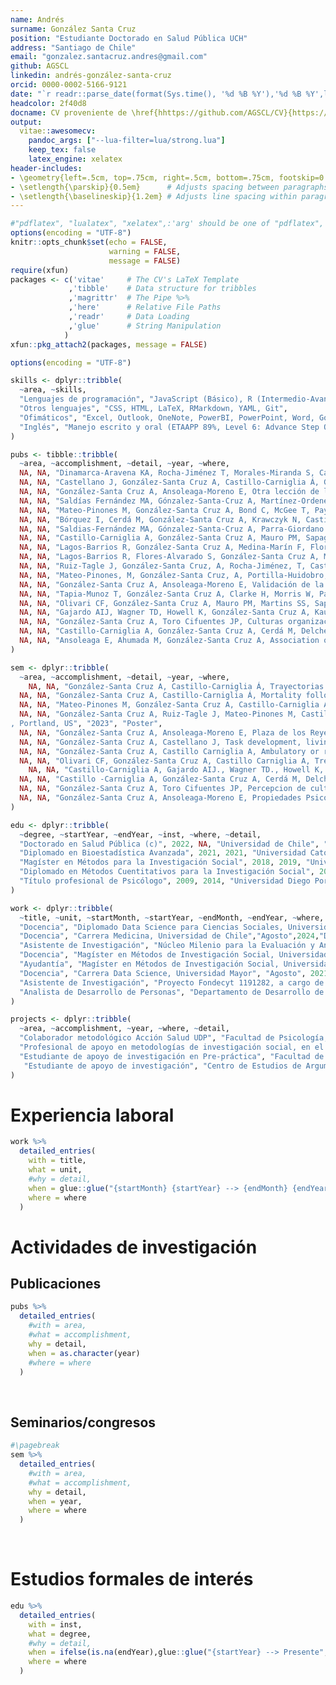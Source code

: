 ```yaml
---
name: Andrés
surname: González Santa Cruz
position: "Estudiante Doctorado en Salud Pública UCH"
address: "Santiago de Chile"
email: "gonzalez.santacruz.andres@gmail.com"
github: AGSCL
linkedin: andrés-gonzález-santa-cruz
orcid: 0000-0002-5166-9121
date: "`r readr::parse_date(format(Sys.time(), '%d %B %Y'),'%d %B %Y',locale=readr::locale('en'))`"
headcolor: 2f40d8
docname: CV proveniente de \href{hhttps://github.com/AGSCL/CV}{https://github.com/AGSCL/CV}
output: 
  vitae::awesomecv:
    pandoc_args: ["--lua-filter=lua/strong.lua"] 
    keep_tex: false
    latex_engine: xelatex   
header-includes:
- \geometry{left=.5cm, top=.75cm, right=.5cm, bottom=.75cm, footskip=0.5cm}
- \setlength{\parskip}{0.5em}      # Adjusts spacing between paragraphs
- \setlength{\baselineskip}{1.2em} # Adjusts line spacing within paragraphs
---
```


```r
#"pdflatex", "lualatex", "xelatex",:'arg' should be one of "pdflatex", "lualatex", "xelatex", "tectonic"
options(encoding = "UTF-8")
knitr::opts_chunk$set(echo = FALSE,
                      warning = FALSE,
                      message = FALSE)
require(xfun)
packages <- c('vitae'     # The CV's LaTeX Template
             ,'tibble'    # Data structure for tribbles
             ,'magrittr'  # The Pipe %>%
             ,'here'      # Relative File Paths
             ,'readr'     # Data Loading
             ,'glue'      # String Manipulation
            )
xfun::pkg_attach2(packages, message = FALSE)

options(encoding = "UTF-8")

skills <- dplyr::tribble(
  ~area, ~skills,
  "Lenguajes de programación", "JavaScript (Básico), R (Intermedio-Avanzado), VBA (Básico), Python (Básico)",
  "Otros lenguajes", "CSS, HTML, LaTeX, RMarkdown, YAML, Git",
  "Ofimáticos", "Excel, Outlook, OneNote, PowerBI, PowerPoint, Word, Google Docs, Google Spreadsheet",
  "Inglés", "Manejo escrito y oral (ETAAPP 89%, Level 6: Advance Step One; Duolingo English Test: 130 de 160)",
)

pubs <- tibble::tribble(
  ~area, ~accomplishment, ~detail, ~year, ~where,
  NA, NA, "Dinamarca-Aravena KA, Rocha-Jiménez T, Morales-Miranda S, Castillo-Carniglia Á, González-Santa Cruz A, Respondent Driving Sampling online (Web RDS) as a strategy to access hard-to-reach but non-hidden populations: the case of health professionals working in Chilean schools. Journal of Social Research Methodology (Manuscrito enviado)", "2024", NA,
  NA, NA, "Castellano J, González-Santa Cruz A, Castillo-Carniglia Á, Gaete J, Association between living arrangements and time to drop out in patients between 18 and 29 years of age, under treatment for substance abuse disorders in Chile, 2010-2019. Pre-print. 10.21203/rs.3.rs-4276312/v1", "2024", NA,
  NA, NA, "González-Santa Cruz A, Ansoleaga-Moreno E, Otra lección de la pandemia: relevancia del apoyo social para la protección de la salud mental en trabajadores de la salud. Revista Médica de Chile (Aceptado)","2024", NA,
  NA, NA, "Saldías Fernández MA, Gónzalez-Santa-Cruz A, Martínez-Ordenes M, Parra-Giordano D, Factores sociodemográficos-sanitarios sobre la decisión de interrupción del embarazo, Chile: un análisis de clases latentes. Global health promotion. (Aceptado)", "2024", NA,
  NA, NA, "Mateo-Pinones M, González-Santa Cruz A, Bond C, McGee T, Payne J, & Castillo-Carniglia Á, Substance use treatment completion and criminal justice system contact in Chile: A retrospective, linked data, cohort study. Addiction. 10.1111/add.16488", "2024", NA,
  NA, NA, "Bórquez I, Cerdá M, González-Santa Cruz A, Krawczyk N, Castillo-Carniglia Á, Longitudinal trajectories of substance use disorder treatment use: A latent class growth analysis using a national cohort in Chile. Addiction, 119(4), 10.1111/add.16412", "2024", NA,
  NA, NA, "Saldias-Fernández MA, Gónzalez-Santa-Cruz A, Parra-Giordano D, Interrupción del embarazo en Chile 2018-2020: rol de las variables sociodemográficas y sanitarias sobre la decisión de la mujer. Salud Publica Mex [Internet]. 10.21203/rs.3.rs-4276312/v1", "2024", NA,
  NA, NA, "Castillo-Carniglia A, González-Santa Cruz A, Mauro PM, Sapag J, Martins SS, Ruiz-Tagle J, Gaete J, Cerdá M, Effect of residential versus ambulatory substance use disorders treatment on readmission risk in a register-based national retrospective cohort. Social Psychiatry and Psychiatric Epidemiology (Manuscrito enviado)", "2023", NA,
  NA, NA, "Lagos-Barrios R, González-Santa Cruz A, Medina-Marín F, Flores-Alvarado S, Aguero-Jiménez A, Ciencia de Datos para la Salud Pública: Apuntes de una conversación en desarrollo, Inferencias−Boletín de Bioestadística, 8, https://revistasdex.uchile.cl/index.php/int/article/view/12844/12864", "2023", NA,
  NA, NA, "Lagos-Barrios R, Flores-Alvarado S, González-Santa Cruz A, Medina-Marín F, Ciencia de Datos para la Salud Pública: Una conversación necesaria, Inferencias−Boletín de Bioestadística, 7, https://revistasdex.uchile.cl/index.php/int/article/view/12665/12685", "2023", NA,
  NA, NA, "Ruiz-Tagle J, González-Santa Cruz, A, Rocha-Jiménez, T, Castillo-Carniglia, A, Does substance use disorder treatment completion reduce the risk of treatment readmission in Chile? Drug and Alcohol Dependence, 248, 109907. 10.1016/j.drugalcdep.2023.109907", "2023", NA,
  NA, NA, "Mateo-Pinones, M, González-Santa Cruz, A, Portilla-Huidobro, R, Castillo-Carniglia, A, Evidence-based policymaking: Lessons from the Chilean Substance Use Treatment Policy, International Journal of Drug Policy, 109, 103860. 10.1016/j.drugpo.2022.103860", "2019-2022", NA,
  NA, NA, "González-Santa Cruz A, Ansoleaga-Moreno E, Validación de la Escala de Liderazgo Destructivo y del Cuestionario de Conductas Negativas-Revisado en Chile, Psykhe, 32(2), 10.7764/psykhe.2020.27999.", "2019-2022", NA,
  NA, NA, "Tapia-Munoz T, González-Santa Cruz A, Clarke H, Morris W, Palmeiro Silva Y, Allel K, COVID 19 attributed mortality and ambient temperature A global ecological study using a two-stage regression model, Pathogens and Global Health, 2007336, 10.1080/20477724.2021.2007336", "2019-2022", NA,
  NA, NA, "Olivari CF, González-Santa Cruz A, Mauro PM, Martins SS, Sapag J, Gaete J, Cerdá M, Castillo-Carniglia A, Treatment outcome and readmission risk among women in women-only versus mixed-gender drug treatment programs in Chile, Journal of Substance Abuse Treatment, 108616, 10.1016/j.jsat.2021.108616", "2019-2022", NA,
  NA, NA, "Gajardo AIJ, Wagner TD, Howell K, González-Santa Cruz A, Kaufman JS, Castillo-Carniglia A, Effects of 2019's social protests on emergency health services utilization and case severity in Santiago, Chile, The Lancet Regional Health Americas, 100082, 10.1016/j.lana.2021.100082", "2019-2022", NA,
  NA, NA, "González-Santa Cruz A, Toro Cifuentes JP, Culturas organizacionales y factores de riesgo psicosociales en organizaciones chilenas Un analisis de clases latentes, Psicoperspectivas, 20, 1, 10.5027/psicoperspectivas-Vol20-Issue1-fulltext-2006", "2019-2022", NA,
  NA, NA, "Castillo-Carniglia A, González-Santa Cruz A, Cerdá M, Delcher C, Shev A, Wintemute GJ, Henry SG, Changes in opioid prescribing after implementation of mandatory registration and proactive reports within California's prescription drug monitoring program, Drug and alcohol dependence, 1, 221, /j.drugalcdep.2020.108405", "2019-2022", NA,
  NA, NA, "Ansoleaga E, Ahumada M, González-Santa Cruz A, Association of Workplace Bullying and Workplace Vulnerability in the Psychological Distress of Chilean Workers, International journal of environmental research and public health, 16, 20, 1-14, 10.3390/ijerph16204039", "2019-2022", NA
)

sem <- dplyr::tribble(
  ~area, ~accomplishment, ~detail, ~year, ~where,
    NA, NA, "González-Santa Cruz A, Castillo-Carniglia Á, Trayectorias de hospitalización por condiciones vinculadas a trastornos de salud mental y consumo de sustancias en usuarios/as jóvenes de población general y pertenecientes a pueblos originarios, 2018-2021, Chile, XVLII Jornadas Nacionales de Estadística, Valdivia", "2024", "Poster",
  NA, NA, "González-Santa Cruz A, Castillo-Carniglia Á, Mortality following substance use disorder treatment: population-based record-linkage retrospective cohort design, Annual Meeting of the Society of Epidemiologic Research, Texas, US", "2024", "Poster",
  NA, NA, "Mateo-Pinones M, González-Santa Cruz A, Castillo-Carniglia Á, Assessing the impact of substance use treatment for preventing criminal justice system contact in Chile, Annual Meeting of the Society of Epidemiologic Research, Portland, US", "2023", "Poster",  
  NA, NA, "González-Santa Cruz A, Ruiz-Tagle J, Mateo-Pinones M, Castillo-Carniglia Á, Poly-substance use, treatment completion, and contact with the justice system: a multistate analysis of treatments for substance use disorders between 2010-2019 in Chile
, Portland, US", "2023", "Poster",
  NA, NA, "González-Santa Cruz A, Ansoleaga-Moreno E, Plaza de los Reyes M, Relevancia del apoyo social para la protección de la salud mental en el personal sanitario, Congreso Chileno de Salud Pública y Epidemiología, Temuco", "2023", "Poster",
  NA, NA, "González-Santa Cruz A, Castellano J, Task development, living conditions and time to drop-out in patients of 18-29 years of age, under treatment for substance abuse disorders in Chile, 2010-2019, 2023 NIDA International Forum, US (virtual)", "2023", "Poster",
  NA, NA, "González-Santa Cruz A, Castillo Carniglia A, Ambulatory or residential? a multi-state analysis of treatments for substance use disorders, Chile, College on Problems of Drug Dependence 83rd Annual Scientific Meeting, Nashville, Tennessee, US (online por COVID-19)", "2019-2021", "Poster",
  NA, NA, "Olivari CF, González-Santa Cruz A, Castillo Carniglia A, Treatment outcome and readmission risk among women in women only versus mixed gender drug treatment programs in Chile, College on Problems of Drug Dependence 83rd Annual Scientific Meeting, Nashville, Tennessee, US (online por COVID-19)", "2019-2021", "Poster",
    NA, NA, "Castillo-Carniglia A, Gajardo AIJ., Wagner TD., Howell K, González-Santa Cruz A, Kaufman JS, Effects of 2019's social protests on emergency health services utilization and case severity in Santiago, Chile, 54rd Annual Meeting of the Society of Epidemiologic Research, San Diego, US (online por COVID-19)", "2019-2021", "Poster",
  NA, NA, "Castillo -Carniglia A, González-Santa Cruz A, Cerdá M, Delcher C, Shev A, Wintemute GJ, Henry SG, Changes in opioid prescribing after implementation of mandatory registration and proactive reports within California's prescription drug monitoring program, 53rd Annual Meeting of the Society of Epidemiologic Research, Boston, US (online por COVID-19)", "2019-2021", "Poster",  
  NA, NA, "González-Santa Cruz A, Toro Cifuentes JP, Percepcion de culturas organizacionales y su relación con conductas de liderazgo destructivo y prevalencia de formas de violencia laboral en una muestra representativa de trabajadores chilenos, Red Iberoamericana de Psicologia de las Organizaciones y del Trabajo RIPOT, Montevideo, Uruguay", "2019-2021", "Poster",
  NA, NA, "González-Santa Cruz A, Ansoleaga-Moreno E, Propiedades Psicometricas de Escala de Liderazgo Destructivo y Cuestionario de Conductas Negativas Revisado en una Muestra Multiocupacional de trabajadores dependientes de Gran Santiago, Gran Valparaiso y Gran Concepcion, Chile, I Congreso Iberoamericano de Psicologia de las Organizaciones y el Trabajo, Montevideo, Uruguay", "2019-2021", "Poster",
)

edu <- dplyr::tribble(
  ~degree, ~startYear, ~endYear, ~inst, ~where, ~detail,
  "Doctorado en Salud Pública (c)", 2022, NA, "Universidad de Chile", "Santiago, Chile", NA,
  "Diplomado en Bioestadística Avanzada", 2021, 2021, "Universidad Católica", "En-línea",NA,
  "Magíster en Métodos para la Investigación Social", 2018, 2019, "Universidad Diego Portales", "Santiago, Chile",NA,
  "Diplomado en Métodos Cuentitativos para la Investigación Social", 2017, 2017, "Universidad Diego Portales", "Santiago, Chile",NA,
  "Título profesional de Psicólogo", 2009, 2014, "Universidad Diego Portales", "Santiago, Chile",NA,
)

work <- dplyr::tribble(
  ~title, ~unit, ~startMonth, ~startYear, ~endMonth, ~endYear, ~where, ~detail,
  "Docencia", "Diplomado Data Science para Ciencias Sociales, Universidad Diego Portales","Noviembre",2024,"Enero", 2025, "Santiago, Chile", "Reproducibilidad y comunicación de resultados",
  "Docencia", "Carrera Medicina, Universidad de Chile","Agosto",2024,"Diciembre", 2024, "Santiago, Chile", "Epidemiología analítica",
  "Asistente de Investigación", "Núcleo Milenio para la Evaluación y Análisis de Políticas de Drogas (nDP), dirigido por Álvaro Castillo-Carniglia", "Marzo", 2022, "Agosto", 2023,"Santiago, Chile", " ",
  "Docencia", "Magíster en Métodos de Investigación Social, Universidad Diego Portales","Noviembre",2022,"Noviembre", 2024, "Santiago, Chile", "Taller de Profundización en R; Cursos de Estadística Aplicada y Procesamiento de Datos con R, y Gestión, representación y Análisis de datos cuantitativos",
  "Ayudantía", "Magíster en Métodos de Investigación Social, Universidad Diego Portales", "Abril", 2022, "Diciembre", 2022, "Santiago, Chile", "Estadística Aplicada y Procesamiento de Datos con R & Medición y análisis dimensional de datos",
  "Docencia", "Carrera Data Science, Universidad Mayor", "Agosto", 2021, "Enero", 2022, "Santiago, Chile", "Métodos Cuantitativos de Investigación para alumnos de cuarto semestre",
  "Asistente de Investigación", "Proyecto Fondecyt 1191282, a cargo de Álvaro Castillo-Carniglia y Proyecto Fondecyt 1170239, a cargo de Elisa Ansoleaga Moreno", "Marzo", 2019, "Marzo", 2022, "Santiago, Chile", " ",
  "Analista de Desarrollo de Personas", "Departamento de Desarrollo de Personas, Universidad de Santiago de Chile", "Enero", 2014, "Diciembre", 2019, "Santiago, Chile", " ",
)

projects <- dplyr::tribble(
  ~area, ~accomplishment, ~year, ~where, ~detail,
  "Colaborador metodológico Acción Salud UDP", "Facultad de Psicología, Universidad Diego Portales", 2020, "Santiago, Chile", " ",
  "Profesional de apoyo en metodologías de investigación social, en el marco del sondeo al sector San Borja, Comuna de Santiago", "Proyecto ACTI-CORFO, Universidad de Santiago de Chile", 2019, "Santiago, Chile", " ",
  "Estudiante de apoyo de investigación en Pre-práctica", "Facultad de Psicología, Universidad Diego Portales", 2013, "Santiago, Chile", " ",
   "Estudiante de apoyo de investigación", "Centro de Estudios de Argumentación y Razonamiento, Facultad de Psicología, Universidad Diego Portales", 2013, "Santiago, Chile", " "
)

```

# Experiencia laboral
\fontsize{9pt}{1em}\color{text}
```r
work %>%
  detailed_entries(
    with = title,
    what = unit,
    #why = detail,
    when = glue::glue("{startMonth} {startYear} --> {endMonth} {endYear}",.na = ""),
    where = where
  )

```

# Actividades de investigación
## Publicaciones
\fontsize{9.5pt}{1.2em}\color{text}
```r
pubs %>%
  detailed_entries(
    #with = area,
    #what = accomplishment,
    why = detail,
    when = as.character(year)
    #where = where
  )
```

<br>

\vspace{0.8cm}

## Seminarios/congresos
\fontsize{9.5pt}{1.2em}\color{text}
```r
#\pagebreak
sem %>%
  detailed_entries(
    #with = area,
    #what = accomplishment,
    why = detail,
    when = year,
    where = where
  )
```

<br>

# Estudios formales de interés
\fontsize{9.5pt}{1.2em}\color{text}
```r
edu %>%
  detailed_entries(
    with = inst,
    what = degree,
    #why = detail,
    when = ifelse(is.na(endYear),glue::glue("{startYear} --> Presente",.na = ""),glue::glue("{startYear} --> {endYear}",.na = "")),
    where = where
  )
```

\pagebreak

\linebreak